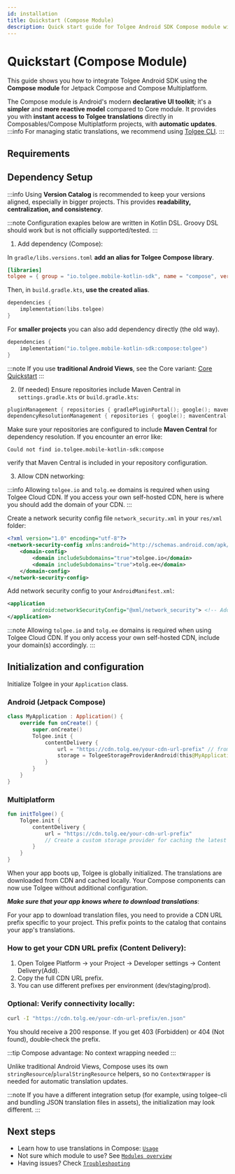 ```yaml
---
id: installation
title: Quickstart (Compose Module)
description: Quick start guide for Tolgee Android SDK Compose module with Jetpack Compose and Compose Multiplatform
---
```



# Quickstart (Compose Module)

This guide shows you how to integrate Tolgee Android SDK using the **Compose module** for Jetpack Compose and Compose Multiplatform.

The Compose module is Android's modern **declarative UI toolkit**; it's a **simpler** and **more reactive model** compared to Core module. It provides you with **instant access to Tolgee translations** directly in Composables/Compose Multiplatform projects, with **automatic updates**.
:::info
For managing static translations, we recommend using [Tolgee CLI](https://github.com/tolgee/tolgee-cli).
:::

## Requirements

<AndroidApiRequirement />

## Dependency Setup

:::info
Using **Version Catalog** is recommended to keep your versions aligned, especially in bigger projects. This provides **readability, centralization, and consistency**.

:::note
Configuration exaples below are written in Kotlin DSL. Groovy DSL should work but is not officially supported/tested.
:::

1. Add dependency (Compose):

In `gradle/libs.versions.toml` **add an alias for Tolgee Compose library**.

```toml
[libraries]
tolgee = { group = "io.tolgee.mobile-kotlin-sdk", name = "compose", version.ref = "tolgee" }
```

Then, in `build.gradle.kts`, **use the created alias**.

```kotlin
dependencies {
    implementation(libs.tolgee)
}
```

For **smaller projects** you can also add dependency directly (the old way).

```kotlin
dependencies {
    implementation("io.tolgee.mobile-kotlin-sdk:compose:tolgee")
}
```

:::note
If you use **traditional Android Views**, see the Core variant: [Core Quickstart](/android-sdk/core-module/quickstart)
:::

2. (If needed) Ensure repositories include Maven Central in `settings.gradle.kts` or `build.gradle.kts`:

```kotlin
pluginManagement { repositories { gradlePluginPortal(); google(); mavenCentral() } }
dependencyResolutionManagement { repositories { google(); mavenCentral() } }
```

Make sure your repositories are configured to include **Maven Central** for dependency resolution.
If you encounter an error like:

```text
Could not find io.tolgee.mobile-kotlin-sdk:compose
```

verify that Maven Central is included in your repository configuration.

3. Allow CDN networking:

:::info
Allowing `tolgee.io` and `tolg.ee` domains is required when using Tolgee Cloud CDN. If you access your own self-hosted CDN, here is where you should add the domain of your CDN.
:::

Create a network security config file `network_security.xml` in your `res/xml` folder:

```xml
<?xml version="1.0" encoding="utf-8"?>
<network-security-config xmlns:android="http://schemas.android.com/apk/res/android">
    <domain-config>
        <domain includeSubdomains="true">tolgee.io</domain>
        <domain includeSubdomains="true">tolg.ee</domain>
    </domain-config>
</network-security-config>
```

Add network security config to your `AndroidManifest.xml`:

```xml
<application
        android:networkSecurityConfig="@xml/network_security"> <!-- Add this line to your existing application tag -->
</application>
```

:::note
Allowing `tolgee.io` and `tolg.ee` domains is required when using Tolgee Cloud CDN. If you only access your own self-hosted CDN, include your domain(s) accordingly.
:::

## Initialization and configuration

Initialize Tolgee in your `Application` class.

### Android (Jetpack Compose)

```kotlin
class MyApplication : Application() {
    override fun onCreate() {
        super.onCreate()
        Tolgee.init {
            contentDelivery {
                url = "https://cdn.tolg.ee/your-cdn-url-prefix" // from Tolgee Platform → Content Delivery
                storage = TolgeeStorageProviderAndroid(this@MyApplication, BuildConfig.VERSION_CODE) // cache invalidates on app update
            }
        }
    }
}
```

### Multiplatform

```kotlin
fun initTolgee() {
    Tolgee.init {
        contentDelivery {
            url = "https://cdn.tolg.ee/your-cdn-url-prefix"
            // Create a custom storage provider for caching the latest translations from CDN if needed
        }
    }
}
```

When your app boots up, Tolgee is globally initialized. The translations are downloaded from CDN and cached locally. Your Compose components can now use Tolgee without additional configuration.

**_Make sure that your app knows where to download translations_**:

For your app to download translation files, you need to provide a CDN URL prefix specific to your project. This prefix points to the catalog that contains your app's translations.

### How to get your CDN URL prefix (Content Delivery):

1. Open Tolgee Platform → your Project → Developer settings → Content Delivery(Add).
2. Copy the full CDN URL prefix.
3. You can use different prefixes per environment (dev/staging/prod).

### Optional: Verify connectivity locally:

```bash
curl -I "https://cdn.tolg.ee/your-cdn-url-prefix/en.json"
```

You should receive a 200 response.
If you get 403 (Forbidden) or 404 (Not found), double‑check the prefix.

:::tip
Compose advantage: No context wrapping needed
:::

Unlike traditional Android Views, Compose uses its own `stringResource`/`pluralStringResource` helpers, so no `ContextWrapper` is needed for automatic translation updates.

:::note
If you have a different integration setup (for example, using tolgee-cli and bundling JSON translation files in assets), the initialization may look different.
:::

## Next steps

- Learn how to use translations in Compose: [`Usage`](./usage.mdx)
- Not sure which module to use? See [`Modules overview`](../about.mdx)
- Having issues? Check [`Troubleshooting`](./troubleshooting.mdx)
